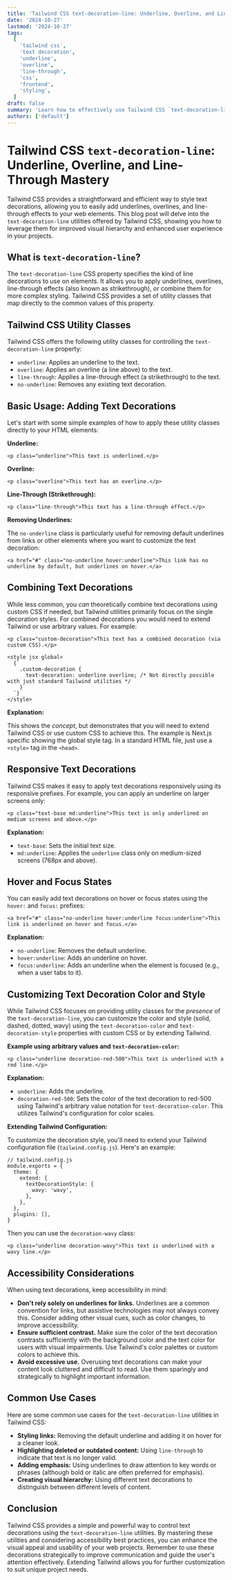 ```yaml
---
title: 'Tailwind CSS text-decoration-line: Underline, Overline, and Line-Through Mastery'
date: '2024-10-27'
lastmod: '2024-10-27'
tags:
  [
    'tailwind css',
    'text decoration',
    'underline',
    'overline',
    'line-through',
    'css',
    'frontend',
    'styling',
  ]
draft: false
summary: 'Learn how to effectively use Tailwind CSS `text-decoration-line` utilities to add underlines, overlines, and line-through styles to your text. Master text decoration for improved visual hierarchy and user experience.'
authors: ['default']
---
```


# Tailwind CSS `text-decoration-line`: Underline, Overline, and Line-Through Mastery

Tailwind CSS provides a straightforward and efficient way to style text decorations, allowing you to easily add underlines, overlines, and line-through effects to your web elements. This blog post will delve into the `text-decoration-line` utilities offered by Tailwind CSS, showing you how to leverage them for improved visual hierarchy and enhanced user experience in your projects.

## What is `text-decoration-line`?

The `text-decoration-line` CSS property specifies the kind of line decorations to use on elements. It allows you to apply underlines, overlines, line-through effects (also known as strikethrough), or combine them for more complex styling. Tailwind CSS provides a set of utility classes that map directly to the common values of this property.

## Tailwind CSS Utility Classes

Tailwind CSS offers the following utility classes for controlling the `text-decoration-line` property:

- `underline`: Applies an underline to the text.
- `overline`: Applies an overline (a line above) to the text.
- `line-through`: Applies a line-through effect (a strikethrough) to the text.
- `no-underline`: Removes any existing text decoration.

## Basic Usage: Adding Text Decorations

Let's start with some simple examples of how to apply these utility classes directly to your HTML elements:

**Underline:**

```plaintext
<p class="underline">This text is underlined.</p>
```

**Overline:**

```plaintext
<p class="overline">This text has an overline.</p>
```

**Line-Through (Strikethrough):**

```plaintext
<p class="line-through">This text has a line-through effect.</p>
```

**Removing Underlines:**

The `no-underline` class is particularly useful for removing default underlines from links or other elements where you want to customize the text decoration:

```plaintext
<a href="#" class="no-underline hover:underline">This link has no underline by default, but underlines on hover.</a>
```

## Combining Text Decorations

While less common, you _can_ theoretically combine text decorations using custom CSS if needed, but Tailwind utilities primarily focus on the single decoration styles. For combined decorations you would need to extend Tailwind or use arbitrary values. For example:

```plaintext
<p class="custom-decoration">This text has a combined decoration (via custom CSS).</p>

<style jsx global>
  {`
    .custom-decoration {
      text-decoration: underline overline; /* Not directly possible with just standard Tailwind utilities */
    }
  `}
</style>
```

**Explanation:**

This shows the _concept_, but demonstrates that you will need to extend Tailwind CSS or use custom CSS to achieve this. The example is Next.js specific showing the global style tag. In a standard HTML file, just use a `<style>` tag in the `<head>`.

## Responsive Text Decorations

Tailwind CSS makes it easy to apply text decorations responsively using its responsive prefixes. For example, you can apply an underline on larger screens only:

```plaintext
<p class="text-base md:underline">This text is only underlined on medium screens and above.</p>
```

**Explanation:**

- `text-base`: Sets the initial text size.
- `md:underline`: Applies the `underline` class only on medium-sized screens (768px and above).

## Hover and Focus States

You can easily add text decorations on hover or focus states using the `hover:` and `focus:` prefixes:

```plaintext
<a href="#" class="no-underline hover:underline focus:underline">This link is underlined on hover and focus.</a>
```

**Explanation:**

- `no-underline`: Removes the default underline.
- `hover:underline`: Adds an underline on hover.
- `focus:underline`: Adds an underline when the element is focused (e.g., when a user tabs to it).

## Customizing Text Decoration Color and Style

While Tailwind CSS focuses on providing utility classes for the _presence_ of the `text-decoration-line`, you can customize the color and style (solid, dashed, dotted, wavy) using the `text-decoration-color` and `text-decoration-style` properties with custom CSS or by extending Tailwind.

**Example using arbitrary values and `text-decoration-color`:**

```plaintext
<p class="underline decoration-red-500">This text is underlined with a red line.</p>
```

**Explanation:**

- `underline`: Adds the underline.
- `decoration-red-500`: Sets the color of the text decoration to red-500 using Tailwind's arbitrary value notation for `text-decoration-color`. This utilizes Tailwind's configuration for color scales.

**Extending Tailwind Configuration:**

To customize the decoration style, you'll need to extend your Tailwind configuration file (`tailwind.config.js`). Here's an example:

```plaintext
// tailwind.config.js
module.exports = {
  theme: {
    extend: {
      textDecorationStyle: {
        wavy: 'wavy',
      },
    },
  },
  plugins: [],
}
```

Then you can use the `decoration-wavy` class:

```plaintext
<p class="underline decoration-wavy">This text is underlined with a wavy line.</p>
```

## Accessibility Considerations

When using text decorations, keep accessibility in mind:

- **Don't rely solely on underlines for links.** Underlines are a common convention for links, but assistive technologies may not always convey this. Consider adding other visual cues, such as color changes, to improve accessibility.
- **Ensure sufficient contrast.** Make sure the color of the text decoration contrasts sufficiently with the background color and the text color for users with visual impairments. Use Tailwind's color palettes or custom colors to achieve this.
- **Avoid excessive use.** Overusing text decorations can make your content look cluttered and difficult to read. Use them sparingly and strategically to highlight important information.

## Common Use Cases

Here are some common use cases for the `text-decoration-line` utilities in Tailwind CSS:

- **Styling links:** Removing the default underline and adding it on hover for a cleaner look.
- **Highlighting deleted or outdated content:** Using `line-through` to indicate that text is no longer valid.
- **Adding emphasis:** Using underlines to draw attention to key words or phrases (although bold or italic are often preferred for emphasis).
- **Creating visual hierarchy:** Using different text decorations to distinguish between different levels of content.

## Conclusion

Tailwind CSS provides a simple and powerful way to control text decorations using the `text-decoration-line` utilities. By mastering these utilities and considering accessibility best practices, you can enhance the visual appeal and usability of your web projects. Remember to use these decorations strategically to improve communication and guide the user's attention effectively. Extending Tailwind allows you for further customization to suit unique project needs.
